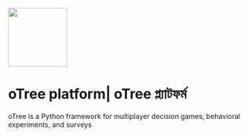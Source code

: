 ![](images/logo.jpg){width="120"}

# oTree platform| oTree প্ল্যাটফর্ম

oTree is a Python framework for multiplayer decision games, behavioral experiments, and surveys 
